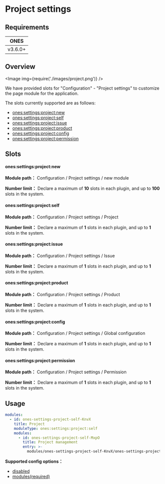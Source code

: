 
# Project settings

## Requirements

|  ONES   |
| :-----: |
| v3.6.0+ |

## Overview

<Image img={require('./images/project.png')} />

We have provided slots for "Configuration" - "Project settings" to customize the page module for the application.

The slots currently supported are as follows:

- [ones:settings:project:new](#onessettingsprojectnew)
- [ones:settings:project:self​](#onessettingsprojectself)
- [ones:settings:project:issue](#onessettingsprojectissue)
- [ones:settings:project:product](#onessettingsprojectproduct)
- [ones:settings:project:config](#onessettingsprojectconfig)
- [ones:settings:project:permission](#onessettingsprojectpermission)

## Slots

#### ones:settings:project:new

**Module path：** Configuration / Project settings / new module

**Number limit：** Declare a maximum of **10** slots in each plugin, and up to **100** slots in the system.

#### ones:settings:project:self​

**Module path：** Configuration / Project settings / Project

**Number limit：** Declare a maximum of **1** slots in each plugin, and up to **1** slots in the system.

#### ones:settings:project:issue

**Module path：** Configuration / Project settings / Issue

**Number limit：** Declare a maximum of **1** slots in each plugin, and up to **1** slots in the system.

#### ones:settings:project:product

**Module path：** Configuration / Project settings / Product

**Number limit：** Declare a maximum of **1** slots in each plugin, and up to **1** slots in the system.

#### ones:settings:project:config

**Module path：** Configuration / Project settings / Global configuration

**Number limit：** Declare a maximum of **1** slots in each plugin, and up to **1** slots in the system.

#### ones:settings:project:permission

**Module path：** Configuration / Project settings / Permission

**Number limit：** Declare a maximum of **1** slots in each plugin, and up to **1** slots in the system.

## Usage

```yaml
modules:
  - id: ones-settings-project-self-KnvX
    title: Project
    moduleType: ones:settings:project:self
    modules:
      - id: ones-settings-project-self-MxpO
        title: Project management
        entry: >-
          modules/ones-settings-project-self-KnvX/ones-settings-project-self-MxpO/index.html
```

**Supported config options：**

- [disabled](../../../../../reference/config/plugin.yaml#disabled)
- [modules(required)](../../../../../reference/config/plugin.yaml#subModule)
